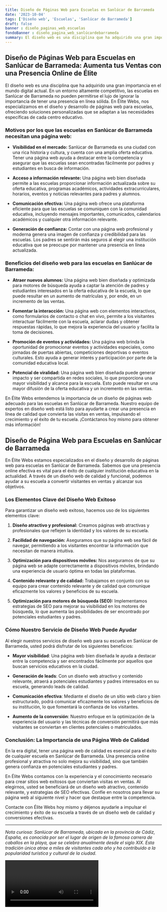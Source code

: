 ```yaml
---
title: Diseño de Páginas Web para Escuelas en Sanlúcar de Barrameda
date: '2023-10-04'
tags: ['Diseño web', 'Escuelas', 'Sanlúcar de Barrameda']
draft: false
banner : diseño_paginas_web_escuelas
fondoBanner : diseño_pagina_web_sanlúcardebarrameda
summary: El diseño web es una disciplina que ha adquirido una gran importancia en el mundo digital actual. En un entorno altamente competitivo, las escuelas en Sanlúcar de Barrameda no pueden permitirse el lujo de ignorar la importancia de tener una presencia en línea sólida. En Élite Webs, nos especializamos en el diseño y desarrollo de páginas web para escuelas, ofreciendo soluciones personalizadas que se adaptan a las necesidades específicas de cada centro educativo. 
---
```


## Diseño de Páginas Web para Escuelas en Sanlúcar de Barrameda: Aumenta tus Ventas con una Presencia Online de Élite

El diseño web es una disciplina que ha adquirido una gran importancia en el mundo digital actual. En un entorno altamente competitivo, las escuelas en Sanlúcar de Barrameda no pueden permitirse el lujo de ignorar la importancia de tener una presencia en línea sólida. En Élite Webs, nos especializamos en el diseño y desarrollo de páginas web para escuelas, ofreciendo soluciones personalizadas que se adaptan a las necesidades específicas de cada centro educativo. 

### Motivos por los que las escuelas en Sanlúcar de Barrameda necesitan una página web:

- **Visibilidad en el mercado:** Sanlúcar de Barrameda es una ciudad con una rica historia y cultura, y cuenta con una amplia oferta educativa. Tener una página web ayuda a destacar entre la competencia y asegurar que las escuelas sean encontradas fácilmente por padres y estudiantes en busca de información.

- **Acceso a información relevante:** Una página web bien diseñada permite a las escuelas proporcionar información actualizada sobre su oferta educativa, programas académicos, actividades extracurriculares, horarios, eventos y noticias relevantes para padres y alumnos.

- **Comunicación efectiva:** Una página web ofrece una plataforma eficiente para que las escuelas se comuniquen con la comunidad educativa, incluyendo mensajes importantes, comunicados, calendarios académicos y cualquier otra información relevante.

- **Generación de confianza:** Contar con una página web profesional y moderna genera una imagen de confianza y credibilidad para las escuelas. Los padres se sentirán más seguros al elegir una institución educativa que se preocupe por mantener una presencia en línea actualizada.

### Beneficios del diseño web para las escuelas en Sanlúcar de Barrameda:

- **Atraer nuevos alumnos:** Una página web bien diseñada y optimizada para motores de búsqueda ayuda a captar la atención de padres y estudiantes interesados en la oferta educativa de la escuela, lo que puede resultar en un aumento de matrículas y, por ende, en un incremento de las ventas.

- **Fomentar la interacción:** Una página web con elementos interactivos, como formularios de contacto o chat en vivo, permite a los visitantes interactuar fácilmente con la escuela, aclarar dudas y obtener respuestas rápidas, lo que mejora la experiencia del usuario y facilita la toma de decisiones.

- **Promoción de eventos y actividades:** Una página web brinda la oportunidad de promocionar eventos y actividades especiales, como jornadas de puertas abiertas, competiciones deportivas o eventos culturales. Esto ayuda a generar interés y participación por parte de la comunidad educativa local.

- **Potencial de viralidad:** Una página web bien diseñada puede generar impacto y ser compartida en redes sociales, lo que proporciona una mayor visibilidad y alcance para la escuela. Esto puede resultar en una mayor difusión de la oferta educativa y un incremento en las ventas.

En Élite Webs entendemos la importancia de un diseño de páginas web adecuado para las escuelas en Sanlúcar de Barrameda. Nuestro equipo de expertos en diseño web está listo para ayudarte a crear una presencia en línea de calidad que convierta las visitas en ventas, impulsando el crecimiento y el éxito de tu escuela. ¡Contáctanos hoy mismo para obtener más información!

<GifSeo />

<Cta />

## Diseño de Página Web para Escuelas en Sanlúcar de Barrameda

En Élite Webs estamos especializados en el diseño y desarrollo de páginas web para escuelas en Sanlúcar de Barrameda. Sabemos que una presencia online efectiva es vital para el éxito de cualquier institución educativa en la actualidad. A través de un diseño web de calidad y funcional, podemos ayudar a su escuela a convertir visitantes en ventas y alcanzar sus objetivos.

### Los Elementos Clave del Diseño Web Exitoso

Para garantizar un diseño web exitoso, hacemos uso de los siguientes elementos clave:

1. **Diseño atractivo y profesional:** Creamos páginas web atractivas y profesionales que reflejen la identidad y los valores de su escuela.

2. **Facilidad de navegación:** Aseguramos que su página web sea fácil de navegar, permitiendo a los visitantes encontrar la información que necesitan de manera intuitiva.

3. **Optimización para dispositivos móviles:** Nos aseguramos de que su página web se adapte correctamente a dispositivos móviles, brindando una experiencia de usuario óptima en todas las plataformas.

4. **Contenido relevante y de calidad:** Trabajamos en conjunto con su equipo para crear contenido relevante y de calidad que comunique eficazmente los valores y beneficios de su escuela.

5. **Optimización para motores de búsqueda (SEO):** Implementamos estrategias de SEO para mejorar su visibilidad en los motores de búsqueda, lo que aumenta las posibilidades de ser encontrado por potenciales estudiantes y padres.

### Cómo Nuestro Servicio de Diseño Web Puede Ayudar

Al elegir nuestros servicios de diseño web para su escuela en Sanlúcar de Barrameda, usted podrá disfrutar de los siguientes beneficios:

- **Mayor visibilidad**: Una página web bien diseñada le ayuda a destacar entre la competencia y ser encontrados fácilmente por aquellos que buscan servicios educativos en la ciudad.

- **Generación de leads**: Con un diseño web atractivo y contenido relevante, atraerá a potenciales estudiantes y padres interesados en su escuela, generando leads de calidad.

- **Comunicación efectiva**: Mediante el diseño de un sitio web claro y bien estructurado, podrá comunicar eficazmente los valores y beneficios de su institución, lo que fomentará la confianza de los visitantes.

- **Aumento de la conversión**: Nuestro enfoque en la optimización de la experiencia del usuario y las técnicas de conversión permitirá que más visitantes se conviertan en clientes potenciales o matriculados.

### Conclusión: La Importancia de una Página Web de Calidad

En la era digital, tener una página web de calidad es esencial para el éxito de cualquier escuela en Sanlúcar de Barrameda. Una presencia online profesional y atractiva no solo mejora su visibilidad, sino que también genera confianza en potenciales estudiantes y padres.

En Élite Webs contamos con la experiencia y el conocimiento necesario para crear sitios web exitosos que conviertan visitas en ventas. Al elegirnos, usted se beneficiará de un diseño web atractivo, contenido relevante, y estrategias de SEO efectivas. Confíe en nosotros para llevar su página web al siguiente nivel y hacer que destaque entre la competencia.

Contacte con Élite Webs hoy mismo y déjenos ayudarle a impulsar el crecimiento y éxito de su escuela a través de un diseño web de calidad y conversiones efectivas.

---

*Nota curiosa: Sanlúcar de Barrameda, ubicada en la provincia de Cádiz, España, es conocida por ser el lugar de origen de la famosa carrera de caballos en la playa, que se celebra anualmente desde el siglo XIX. Esta tradición única atrae a miles de visitantes cada año y ha contribuido a la popularidad turística y cultural de la ciudad.*

<Video />

<CtaBot job='Escuelas' city='Sanlúcar de Barrameda'/>

<Gmaps query='Sanlúcar de Barrameda+españa+maps' />